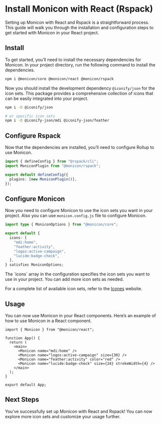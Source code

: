 
# Install Monicon with React (Rspack)

Setting up Monicon with React and Rspack is a straightforward process. This guide will walk you through the installation and configuration steps to get started with Monicon in your React project.

<Steps>

## Install

To get started, you’ll need to install the necessary dependencies for Monicon. In your project directory, run the following command to install the dependencies.

```sh npm2yarn copy
npm i @monicon/core @monicon/react @monicon/rspack
```

Now you should install the development dependency `@iconify/json` for the icon sets. This package provides a comprehensive collection of icons that can be easily integrated into your project.

```sh npm2yarn copy
npm i -D @iconify/json

# or specific icon sets
npm i -D @iconify-json/mdi @iconify-json/feather
```

## Configure Rspack

Now that the dependencies are installed, you’ll need to configure Rollup to use Monicon.

```ts filename="rspack.config.mjs" copy
import { defineConfig } from "@rspack/cli";
import MoniconPlugin from "@monicon/rspack";

export default defineConfig({
  plugins: [new MoniconPlugin()],
});
```

## Configure Monicon

Now you need to configure Monicon to use the icon sets you want in your project. Also you can use `monicon.config.js` file to configure Monicon.

```ts filename="monicon.config.ts" copy
import type { MoniconOptions } from "@monicon/core";

export default {
  icons: [
    "mdi:home",
    "feather:activity",
    "logos:active-campaign",
    "lucide:badge-check",
  ],
} satisfies MoniconOptions;
```

<Callout>
The `icons` array in the configuration specifies the icon sets you want to use in your project. You can add more icon sets as needed.

For a complete list of available icon sets, refer to the [Icones](https://icones.js.org/) website.

</Callout>

## Usage

You can now use Monicon in your React components. Here’s an example of how to use Monicon in a React component.

```tsx filename="src/App.tsx" copy
import { Monicon } from "@monicon/react";

function App() {
  return (
    <main>
      <Monicon name="mdi:home" />
      <Monicon name="logos:active-campaign" size={30} />
      <Monicon name="feather:activity" color="red" />
      <Monicon name="lucide:badge-check" size={24} strokeWidth={4} />
    </main>
  );
}

export default App;
```

## Next Steps

You’ve successfully set up Monicon with React and Rspack! You can now explore more icon sets and customize your usage further.

</Steps>
